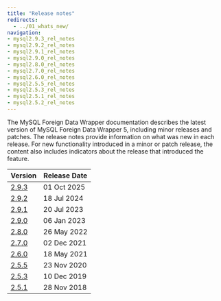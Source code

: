 ```yaml
---
title: "Release notes"
redirects:
  - ../01_whats_new/
navigation:
- mysql2.9.3_rel_notes
- mysql2.9.2_rel_notes
- mysql2.9.1_rel_notes
- mysql2.9.0_rel_notes
- mysql2.8.0_rel_notes
- mysql2.7.0_rel_notes
- mysql2.6.0_rel_notes
- mysql2.5.5_rel_notes
- mysql2.5.3_rel_notes
- mysql2.5.1_rel_notes
- mysql2.5.2_rel_notes
---
```


The MySQL Foreign Data Wrapper documentation describes the latest version of MySQL Foreign Data Wrapper 5, including minor releases and patches. The release notes provide information on what was new in each release. For new functionality introduced in a minor or patch release, the content also includes indicators about the release that introduced the feature.

| Version                       | Release Date |
|-------------------------------|--------------|
| [2.9.3](mysql2.9.3_rel_notes) | 01 Oct 2025  |
| [2.9.2](mysql2.9.2_rel_notes) | 18 Jul 2024  |
| [2.9.1](mysql2.9.1_rel_notes) | 20 Jul 2023  |
| [2.9.0](mysql2.9.0_rel_notes) | 06 Jan 2023  |
| [2.8.0](mysql2.8.0_rel_notes) | 26 May 2022  |
| [2.7.0](mysql2.7.0_rel_notes) | 02 Dec 2021  |
| [2.6.0](mysql2.6.0_rel_notes) | 18 May 2021  |
| [2.5.5](mysql2.5.5_rel_notes) | 23 Nov 2020  |
| [2.5.3](mysql2.5.3_rel_notes) | 10 Dec 2019  |
| [2.5.1](mysql2.5.1_rel_notes) | 28 Nov 2018  |